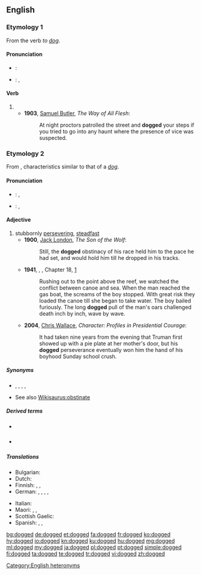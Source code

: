 ==English==

===Etymology 1===
From the verb ''to [[dog]]''.

====Pronunciation====
* {{a|RP}}: {{IPA|/dɒɡd/|lang=en}}
* {{a|US}}: {{enPR|dägd}}, {{IPA|/dɔɡd/|lang=en}}

====Verb====
{{head|en|verb form}}

# {{en-past of|dog}}
#* '''1903''', [[w:Samuel Butler|Samuel Butler]], ''The Way of All Flesh'':
#*: At night proctors patrolled the street and '''dogged''' your steps if you tried to go into any haunt where the presence of vice was suspected.

===Etymology 2===
From {{etyl|enm|en}}, characteristics similar to that of a ''[[dog]]''.

====Pronunciation====
* {{a|RP}}: {{enPR|dŏg'ĭd}}, {{IPA|/ˈdɒɡɪd/|lang=en}}
* {{a|US}}: {{enPR|däg'ĭd}}, {{IPA|/ˈdɔɡɪd/|lang=en}}

====Adjective====
{{en-adj}}

# stubbornly [[persevere|persevering]], [[steadfast]]
#* '''1900''', [[w:Jack London|Jack London]], ''The Son of the Wolf'':
#*: Still, the '''dogged''' obstinacy of his race held him to the pace he had set, and would hold him till he dropped in his tracks.
#* '''1941''', {{w|Emily Carr}}, ''{{w|Klee Wyck}}'', Chapter 18, [http://www.gutenberg.net.au/ebooks01/0100131h.html]
#*: Rushing out to the point above the reef, we watched the conflict between canoe and sea. When the man reached the gas boat, the screams of the boy stopped. With great risk they loaded the canoe till she began to take water. The boy bailed furiously. The long '''dogged''' pull of the man's oars challenged death inch by inch, wave by wave.
#* '''2004''', [[w:Chris Wallace (journalist)|Chris Wallace]], ''Character: Profiles in Presidential Courage'':
#*: It had taken nine years from the evening that Truman first showed up with a pie plate at her mother's door, but his '''dogged''' perseverance eventually won him the hand of his boyhood Sunday school crush.

=====Synonyms=====
* {{l|en|committed}}, {{l|en|determined}}, {{l|en|persistent}}, {{l|en|steadfast}}, {{l|en|tenacious}}
* See also [[Wikisaurus:obstinate]]

=====Derived terms=====
* {{l|en|doggedly}} {{pos_adv}}
* {{l|en|doggedness}} {{pos_n}}

=====Translations=====
{{trans-top|stubbornly persevering, steadfast}}
* Bulgarian: {{t+|bg|твърдоглав|sc=Cyrl}}
* Dutch: {{t+|nl|hardnekkig}}
* Finnish: {{t+|fi|sinnikäs}}, {{t+|fi|hellittämätön}}, {{t+|fi|peräänantamaton}}
* German: {{t+|de|beharrlich}}, {{t+|de|hartnäckig}}, {{t+|de|stur}}, {{t+|de|zäh}}, {{t+|de|verbissen}}
{{trans-mid}}
* Italian: {{t+|it|tenace}}
* Maori: {{t|mi|whakakiriūka}}, {{t|mi|kiriūka}}, {{t|mi|pikoni}}
* Scottish Gaelic: {{t|gd|leanailteach}}
* Spanish: {{t+|es|aperrado}} {{qualifier|Chile}}, {{t+|es|tenaz|m|f}}, {{t+|es|perseverante|m|f}}
{{trans-bottom}}

[[Category:English heteronyms]]

[[bg:dogged]]
[[de:dogged]]
[[et:dogged]]
[[fa:dogged]]
[[fr:dogged]]
[[ko:dogged]]
[[hy:dogged]]
[[io:dogged]]
[[kn:dogged]]
[[ku:dogged]]
[[hu:dogged]]
[[mg:dogged]]
[[ml:dogged]]
[[my:dogged]]
[[ja:dogged]]
[[pl:dogged]]
[[pt:dogged]]
[[simple:dogged]]
[[fi:dogged]]
[[ta:dogged]]
[[te:dogged]]
[[tr:dogged]]
[[vi:dogged]]
[[zh:dogged]]